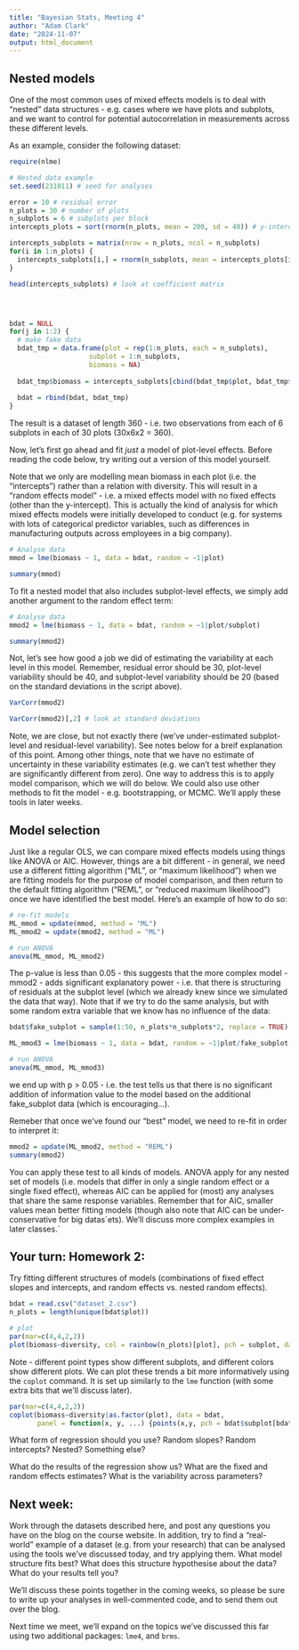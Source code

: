 ```yaml
---
title: "Bayesian Stats, Meeting 4"
author: "Adam Clark"
date: "2024-11-07"
output: html_document
---
```


## Nested models
  
One of the most common uses of mixed effects models is to deal with "nested" data structures - e.g. cases where we have plots and subplots, and we want to control for potential autocorrelation in measurements across these different levels.

As an example, consider the following dataset:
  
```r
require(nlme)

# Nested data example
set.seed(231011) # seed for analyses

error = 10 # residual error
n_plots = 30 # number of plots
n_subplots = 6 # subplots per block
intercepts_plots = sort(rnorm(n_plots, mean = 200, sd = 40)) # y-intercepts for each plot

intercepts_subplots = matrix(nrow = n_plots, ncol = n_subplots)
for(i in 1:n_plots) {
  intercepts_subplots[i,] = rnorm(n_subplots, mean = intercepts_plots[i], sd = 20) # intercept for each subplot
}

head(intercepts_subplots) # look at coefficient matrix




bdat = NULL
for(j in 1:2) {
  # make fake data
  bdat_tmp = data.frame(plot = rep(1:n_plots, each = n_subplots),
                    subplot = 1:n_subplots,
                    biomass = NA)
  
  bdat_tmp$biomass = intercepts_subplots[cbind(bdat_tmp$plot, bdat_tmp$subplot)] + rnorm(n_plots*n_subplots, 0, error)
  
  bdat = rbind(bdat, bdat_tmp)
}
```

The result is a dataset of length 360 - i.e. two observations from each of 6 subplots in each of 30 plots (30x6x2 = 360).

Now, let's first go ahead and fit *just* a model of plot-level effects. Before reading the code below, try writing out a version of this model yourself.

Note that we only are modelling mean biomass in each plot (i.e. the "intercepts") rather than a relation with diversity. This will result in a "random effects model" - i.e. a mixed effects model with no fixed effects (other than the y-intercept). This is actually the kind of analysis for which mixed effects models were initially developed to conduct (e.g. for systems with lots of categorical predictor variables, such as differences in manufacturing outputs across employees in a big company).

```r
# Analyse data
mmod = lme(biomass ~ 1, data = bdat, random = ~1|plot)

summary(mmod)
```

To fit a nested model that also includes subplot-level effects, we simply add another argument to the random effect term:

```r
# Analyse data
mmod2 = lme(biomass ~ 1, data = bdat, random = ~1|plot/subplot)

summary(mmod2)
```

Not, let's see how good a job we did of estimating the variability at each level in this model. Remember, residual error should be 30, plot-level variability should be 40, and subplot-level variability should be 20 (based on the standard deviations in the script above).

```r
VarCorr(mmod2)

VarCorr(mmod2)[,2] # look at standard deviations
```

Note, we are close, but not exactly there (we've under-estimated subplot-level and residual-level variability). See notes below for a breif explanation of this point. Among other things, note that we have no estimate of uncertainty in these variability estimates (e.g. we can't test whether they are significantly different from zero). One way to address this is to apply model comparison, which we will do below. We could also use other methods to fit the model - e.g. bootstrapping, or MCMC. We'll apply these tools in later weeks.

## Model selection

Just like a regular OLS, we can compare mixed effects models using things like ANOVA or AIC. However, things are a bit different - in general, we need use a different fitting algorithm ("ML", or "maximum likelihood") when we are fitting models for the purpose of model comparison, and then return to the default fitting algorithm ("REML", or "reduced maximum likelihood") once we have identified the best model. Here's an example of how to do so:
  
```r
# re-fit models
ML_mmod = update(mmod, method = "ML")
ML_mmod2 = update(mmod2, method = "ML")

# run ANOVA
anova(ML_mmod, ML_mmod2)
```

The p-value is less than 0.05 - this suggests that the more complex model - mmod2 - adds significant explanatory power - i.e. that there is structuring of residuals at the subplot level (which we already knew since we simulated the data that way). Note that if we try to do the same analysis, but with some random extra variable that we know has no influence of the data:
  
```r
bdat$fake_subplot = sample(1:50, n_plots*n_subplots*2, replace = TRUE)

ML_mmod3 = lme(biomass ~ 1, data = bdat, random = ~1|plot/fake_subplot, method = "ML")

# run ANOVA
anova(ML_mmod, ML_mmod3)
```

we end up with p > 0.05 - i.e. the test tells us that there is no significant addition of information value to the model based on the additional fake_subplot data (which is encouraging...).

Remeber that once we've found our "best" model, we need to re-fit in order to interpret it:

```r
mmod2 = update(ML_mmod2, method = "REML")
summary(mmod2)
```

You can apply these test to all kinds of models. ANOVA apply for any nested set of models (i.e. models that differ in only a single random effect or a single fixed effect), whereas AIC can be applied for (most) any analyses that share the same response variables. Remember that for AIC, smaller values mean better fitting models (though also note that AIC can be under-conservative for big datas´ets). We'll discuss more complex examples in later classes.´

## Your turn: Homework 2:

Try fitting different structures of models (combinations of fixed effect slopes and intercepts, and random effects vs. nested random effects).

```r
bdat = read.csv("dataset_2.csv")
n_plots = length(unique(bdat$plot))

# plot
par(mar=c(4,4,2,2))
plot(biomass~diversity, col = rainbow(n_plots)[plot], pch = subplot, data = bdat)
```

Note - different point types show different subplots, and different colors show different plots. We can plot these trends a bit more informatively using the `coplot` command. It is set up similarly to the `lme` function (with some extra bits that we'll discuss later).

```r
par(mar=c(4,4,2,2))
coplot(biomass~diversity|as.factor(plot), data = bdat,
       panel = function(x, y, ...) {points(x,y, pch = bdat$subplot[bdat$plot==1])})
```

What form of regression should you use? Random slopes? Random intercepts? Nested? Something else?

What do the results of the regression show us? What are the fixed and random effects estimates? What is the variability across parameters?

## Next week:

Work through the datasets described here, and post any questions you have on the blog on the course website. In addition, try to find a "real-world" example of a dataset (e.g. from your research) that can be analysed using the tools we've discussed today, and try applying them. What model structure fits best? What does this structure hypothesise about the data? What do your results tell you?

We'll discuss these points together in the coming weeks, so please be sure to write up your analyses in well-commented code, and to send them out over the blog.

Next time we meet, we'll expand on the topics we've discussed this far using two additional packages: `lme4`, and `brms`.
